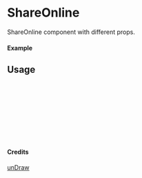 
<Meta of={ShareOnline} title="unDraw/ShareOnline" />

# ShareOnline

ShareOnline component with different props.

#### Example

<Canvas of={ShareOnline.Primary} />

## Usage

```ts
import { ShareOnline } from "yadl-ui";

const Example = () => {
  return (
      <ShareOnline />
  );
};

export default Example;
```

#### Credits
[unDraw](https://undraw.co/illustrations)
